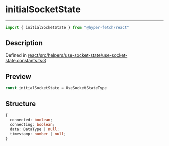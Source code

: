 

# initialSocketState

<div class="api-docs__separator" data-reactroot="">

---

</div><div class="api-docs__import" data-reactroot="">

```ts
import { initialSocketState } from "@hyper-fetch/react"
```

</div><div class="api-docs__section">

## Description

</div><div class="api-docs__description"><span class="api-docs__do-not-parse">



</span></div><p class="api-docs__definition">

Defined in [react/src/helpers/use-socket-state/use-socket-state.constants.ts:3](https://github.com/BetterTyped/hyper-fetch/blob/c44d728f/packages/react/src/helpers/use-socket-state/use-socket-state.constants.ts#L3)

</p><div class="api-docs__section">

## Preview

</div><div class="api-docs__preview var">

```ts
const initialSocketState = UseSocketStateType
```

</div><div class="api-docs__section">

## Structure

</div><div class="api-docs__returns">

```ts
{
  connected: boolean;
  connecting: boolean;
  data: DataType | null;
  timestamp: number | null;
}
```

</div>